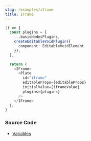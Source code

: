```yaml
---
slug: /examples/iframe
title: IFrame
---
```



<IframeSandpack />

```ts live
() => {
  const plugins = [
    ...basicNodesPlugins,
    createEditableVoidPlugin({
      component: EditableVoidElement
    }),
  ];

  return (
    <IFrame>
      <Plate
        id="iframe"
        editableProps={editableProps}
        initialValue={iframeValue}
        plugins={plugins}
      />
    </IFrame>
  );
}
```

### Source Code

- [Variables](https://github.com/udecode/plate/blob/main/examples/docusaurus/src/live/live.tsx)
